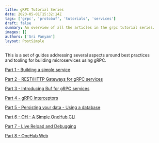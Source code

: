 ```yaml
---
title: gRPC Tutorial Series
date: 2023-05-01T15:32:14Z
tags: ['grpc', 'protobuf', 'tutorials', 'services']
draft: false
summary: An overview of all the articles in the grpc tutorial series.
images: []
authors: ['Sri Panyam']
layout: PostSimple
---
```


This is a set of guides addressing several aspects around best practices and tooling for building microservices using gRPC.

[Part 1 - Building a simple service](/blog/go-web-services/simple-grpc-service/)

[Part 2 - REST/HTTP Gateways for gRPC services](/blog/go-web-services/rest-http-gateway/)

[Part 3 - Introducing Buf for gRPC services](/blog/go-web-services/using-buf-build/)

[Part 4 - gRPC Interceptors](/blog/go-web-services/grpc-interceptors/)

[Part 5 - Persisting your data - Using a database](/blog/go-web-services/using-databases/)

[Part 6 - OH - A Simple OneHub CLI](/blog/go-web-services/onehub-cli/)

[Part 7 - Live Reload and Debugging](/blog/go-web-services/live-reload-and-debugging/)

[Part 8 - OneHub Web](/blog/go-web-services/onehub-web/)
